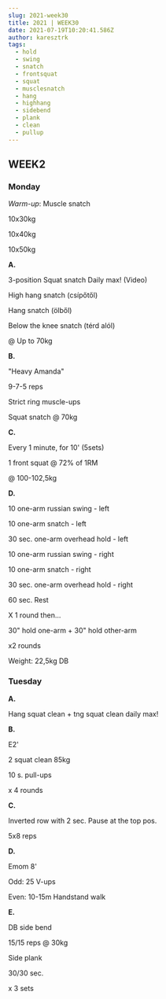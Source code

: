 ```yaml
---
slug: 2021-week30
title: 2021 | WEEK30
date: 2021-07-19T10:20:41.586Z
author: karesztrk
tags:
  - hold
  - swing
  - snatch
  - frontsquat
  - squat
  - musclesnatch
  - hang
  - highhang
  - sidebend
  - plank
  - clean
  - pullup
---
```

## WEEK2

### Monday

*Warm-up*: Muscle snatch

10x30kg

10x40kg

10x50kg

**A.**

3-position Squat snatch Daily max! (Video)

High hang snatch (csípőtől)

Hang snatch (ölből)

Below the knee snatch (térd alól)

@ Up to 70kg

**B.**

"Heavy Amanda"

9-7-5 reps

Strict ring muscle-ups

Squat snatch @ 70kg

**C.**

Every 1 minute, for 10' (5sets)

1 front squat @ 72% of 1RM

@ 100-102,5kg

**D.**

10 one-arm russian swing - left

10 one-arm snatch - left

30 sec. one-arm overhead hold - left

10 one-arm russian swing - right

10 one-arm snatch - right

30 sec. one-arm overhead hold - right

60 sec. Rest

X 1 round then...

30" hold one-arm + 30" hold other-arm

x2 rounds

Weight: 22,5kg DB

### Tuesday

**A.**

Hang squat clean + tng squat clean daily max!

**B.**

E2' 

2 squat clean 85kg

10 s. pull-ups

x 4 rounds

**C.**

Inverted row with 2 sec. Pause at the top pos.

5x8 reps

**D.**

Emom 8'

Odd: 25 V-ups

Even: 10-15m Handstand walk

**E.**

DB side bend

15/15 reps @ 30kg

Side plank

30/30 sec.

x 3 sets